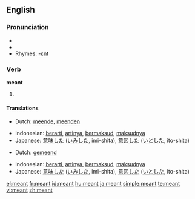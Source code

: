 ==English==

{{rank|language|court|British|753|meant|tears|expected|considered}}

===Pronunciation===
* {{IPA|/'mɛnt/}}
* {{audio|en-us-meant.ogg|Audio (US)}}
* Rhymes: [[Rhymes:English:-ɛnt|-ɛnt]]

===Verb===
'''meant'''
#{{past of|[[mean]]}}

====Translations====
{{trans-top|simple past}}
* Dutch: [[meende]], [[meenden]]
{{trans-mid}}
* Indonesian: [[arti|berarti]], [[arti|artinya]], [[maksud|bermaksud]], [[maksud|maksudnya]]
* Japanese: [[意味]]した ([[いみ]]した, imi-shita), [[意図]]した ([[いと]]した, ito-shita)
{{trans-bottom}}

{{trans-top|past participle}}
* Dutch: [[gemeend]]
{{trans-mid}}
* Indonesian: [[arti|berarti]], [[arti|artinya]], [[maksud|bermaksud]], [[maksud|maksudnya]]
* Japanese: [[意味]]した ([[いみ]]した, imi-shita), [[意図]]した ([[いと]]した, ito-shita)
{{trans-bottom}}

[[el:meant]]
[[fr:meant]]
[[id:meant]]
[[hu:meant]]
[[ja:meant]]
[[simple:meant]]
[[te:meant]]
[[vi:meant]]
[[zh:meant]]